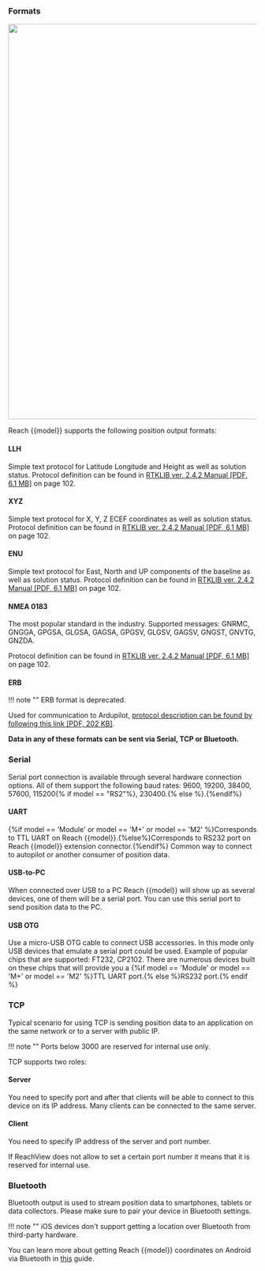 
### Formats

<p style="text-align:center" ><img src="../img/reachview/position_output/format.png" style="width: 800px;" /></p>

Reach {{model}} supports the following position output formats: 

#### LLH
Simple text protocol for Latitude Longitude and Height as well as solution status. Protocol definition can be found in [RTKLIB ver. 2.4.2 Manual [PDF, 6.1 MB]](http://www.rtklib.com/prog/manual_2.4.2.pdf) on page 102.

#### XYZ
Simple text protocol for X, Y, Z ECEF coordinates as well as solution status. Protocol definition can be found in [RTKLIB ver. 2.4.2 Manual [PDF, 6.1 MB]](http://www.rtklib.com/prog/manual_2.4.2.pdf) on page 102.

#### ENU
Simple text protocol for East, North and UP components of the baseline as well as solution status. Protocol definition can be found in [RTKLIB ver. 2.4.2 Manual [PDF, 6.1 MB]](http://www.rtklib.com/prog/manual_2.4.2.pdf) on page 102.

#### NMEA 0183
The most popular standard in the industry. Supported messages: GNRMC, GNGGA, GPGSA, GLGSA, GAGSA, GPGSV, GLGSV, GAGSV, GNGST, GNVTG, GNZDA.

Protocol definition can be found in [RTKLIB ver. 2.4.2 Manual [PDF, 6.1 MB]](http://www.rtklib.com/prog/manual_2.4.2.pdf) on page 102.

#### ERB

!!! note ""
    ERB format is deprecated.
	
Used for communication to Ardupilot, [protocol description can be found by following this link [PDF, 202 KB]](https://files.emlid.com/ERB.pdf).


**Data in any of these formats can be sent via Serial, TCP or Bluetooth.**

### Serial
Serial port connection is available through several hardware connection options. All of them support the following baud rates: 9600, 19200, 38400, 57600, 115200{% if model == "RS2"%}, 230400.{% else %}.{%endif%}

#### UART
{%if model == 'Module' or model == 'M+' or model == 'M2' %}Corresponds to TTL UART on Reach {{model}}.{%else%}Corresponds to RS232 port on Reach {{model}} extension connector.{%endif%} Common way to connect to autopilot or another consumer of position data.

#### USB-to-PC
When connected over USB to a PC Reach {{model}} will show up as several devices, one of them will be a serial port. You can use this serial port to send position data to the PC.

#### USB OTG
Use a micro-USB OTG cable to connect USB accessories. In this mode only USB devices that emulate a serial port could be used. Example of popular chips that are supported: FT232, CP2102. There are numerous devices built on these chips that will provide you a {%if model == 'Module' or model == 'M+' or model == 'M2' %}TTL UART port.{% else %}RS232 port.{% endif %} 

### TCP
Typical scenario for using TCP is sending position data to an application on the same network or to a server with public IP. 

!!! note ""
	Ports below 3000 are reserved for internal use only.  

TCP supports two roles:

#### Server
You need to specify port and after that clients will be able to connect to this device on its IP address. Many clients can be connected to the same server.

#### Client
You need to specify IP address of the server and port number.

If ReachView does not allow to set a certain port number it means that it is reserved for internal use.

### Bluetooth
Bluetooth output is used to stream position data to smartphones, tablets or data collectors. Please make sure to pair your device in Bluetooth settings.

!!! note ""
	iOS devices don't support getting a location over Bluetooth from third-party hardware.

You can learn more about getting Reach {{model}} coordinates on Android via Bluetooth in [this](../../common/tutorials/mock-location.md)  guide.

